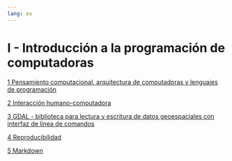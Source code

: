 ```yaml
---
lang: es
---
```


# I - Introducción a la programación de computadoras {.unnumbered}

[1 Pensamiento computacional, arquitectura de computadoras y lenguajes de programación](01-pensamiento_computacional-arquitectura_computadoras-lenguajes_programacion.qmd)  

[2 Interacción humano-computadora](02-interaccion_humano_computadora.qmd)

[3 GDAL - biblioteca para lectura y escritura de datos geoespaciales con interfaz de línea de comandos](03-gdal.qmd)

[4 Reproducibilidad](04-reproducibilidad.qmd)

[5 Markdown](05-markdown.qmd)